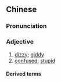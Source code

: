 ==Chinese==
{{zh-forms|s=头昏}}

===Pronunciation===
{{zh-pron
|m=tóuhūn
|c=tau4 fan1
|mn=thâu-hun
|cat=a
}}

===Adjective===
{{zh-adj}}

# [[dizzy]]; [[giddy]]
# [[confused]]; [[stupid]]

====Derived terms====
{{zh-der|頭昏目眩|頭昏眼暈|頭昏眼暗|頭昏眼花|頭昏腦悶|頭昏腦脹}}